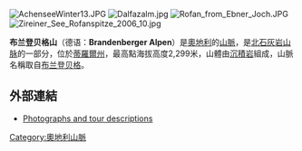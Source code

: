 [[Image:AchenseeWinter13.JPG|thumb]]
[[Image:Dalfazalm.jpg|thumb]]
[[Image:Rofan_from_Ebner_Joch.JPG|thumb]]
[[Image:Zireiner_See_Rofanspitze_2006_10.jpg|thumb]]

'''布兰登贝格山'''（德语：'''Brandenberger Alpen'''）是[[奧地利|奧地利]]的[[山脈|山脈]]，是[[北石灰岩山脉|北石灰岩山脉]]的一部分，位於[[蒂羅爾州|蒂羅爾州]]，最高點海拔高度2,299米，山體由[[沉積岩|沉積岩]]組成，山脈名稱取自[[布兰登贝格|布兰登贝格]]。

==外部連結==
* [http://www.steinmandl.de/Rofan.htm Photographs and tour descriptions] {{Wayback|url=http://www.steinmandl.de/Rofan.htm |date=20191225055225 }} {{de icon}}

{{Austria-geo-stub}}
[[Category:奧地利山脈|Category:奧地利山脈]]